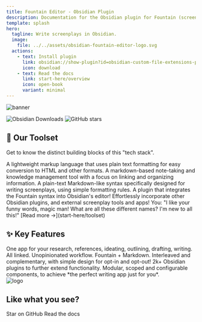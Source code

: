 ```yaml
---
title: Fountain Editor - Obsidian Plugin
description: Documentation for the Obsidian plugin for Fountain (screenplay) syntax highlighting in the editor.
template: splash
hero:
  tagline: Write screenplays in Obsidian.
  image:
    file: ../../assets/obsidian-fountain-editor-logo.svg
  actions:
    - text: Install plugin
      link: obsidian://show-plugin?id=obsidian-custom-file-extensions-plugin
      icon: download
    - text: Read the docs
      link: start-here/overview
      icon: open-book
      variant: minimal
---
```



<Image alt="banner" src={BannerImg} />

![Obsidian Downloads](https://img.shields.io/badge/dynamic/json?logo=obsidian&color=%23483699&label=downloads&query=%24%5B%22fountain-editor%22%5D.downloads&url=https%3A%2F%2Fraw.githubusercontent.com%2Fobsidianmd%2Fobsidian-releases%2Fmaster%2Fcommunity-plugin-stats.json) ![GitHub stars](https://img.shields.io/github/stars/chuangcaleb/obsidian-fountain-editor?logo=github&style=flat)

## 🧰 Our Toolset

Get to know the distinct building blocks of this "tech stack".

<CardGrid stagger>
	<Card title="Markdown">
		A lightweight markup language that uses plain text formatting for easy
		conversion to HTML and other formats.
	</Card>
	<Card title="Obsidian">
		A markdown-based note-taking and knowledge management tool with a focus on
		linking and organizing information.
	</Card>
	<Card title="Fountain">
		A plain-text Markdown-like syntax specifically designed for writing
		screenplays, using simple formatting rules.
	</Card>
	<Card title="Fountain Editor - Obsidian Plugin">
		A plugin that integrates the Fountain syntax into Obsidian's editor!
	</Card>
	<Card title="Other Plugins & External Tools!">
		Effortlessly incorporate other Obsidian plugins, and external screenplay
		tools and apps!
	</Card>
	<Card title="Huh???">
		You: "I like your funny words, magic man! What are all these different
		names? I'm new to all this!" [Read more →](start-here/toolset)
	</Card>
</CardGrid>

## ✨ Key Features

<CardGrid stagger>
	<Card title="Author with Obsidian" icon="pen">
		One app for your research, references, ideating, outlining, drafting,
		writing. All linked. Unopinionated workflow.
	</Card>
	<Card title="Intuitive Hybrid Syntax" icon="translate">
		Fountain + Markdown. Interleaved and complementary, with simple design for
		opt-in and opt-out!
	</Card>
	<Card title="Supercharge with Other Plugins" icon="rocket">
		2k+ Obsidian plugins to further extend functionality.
	</Card>
	<Card title="Fine-Tune to Your Workflow" icon="setting">
		Modular, scoped and configurable components, to achieve *the perfect writing
		app just for you*.
	</Card>
</CardGrid>


<div style={{ textAlign: "center", marginTop: "4em" }}>
	<div style={{ display: "flex", gap: "1em", justifyContent: "center" }}>
		<Image alt="logo" src={LogoSvg} width={100} />
		<h2 style={{ marginBlock: "auto" }}>Like what you see?</h2>
	</div>
	<LinkButton
		href="http://github.com/chuangcaleb/obsidian-fountain-editor"
		icon="github"
	>
		Star on GitHub
	</LinkButton>
	<LinkButton href="start-here/overview" icon="open-book" variant="minimal">
		Read the docs
	</LinkButton>
</div>
